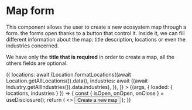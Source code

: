 

<Meta
  title="Mapping App/Dashboard/Map form"
  component={MapForm}
  decorators={[withChakra]}
/>

# Map form

This component allows the user to create a new ecosystem map through a form. the forms open thanks to a button
that control it. Inside it, we can fill different information about the map: title description, locations or even the
industries concerned.

We have only the **title that is required** in order to create a map, all the others fields are optional.

<Canvas>
  <Story
    name="Form"
    height="800px"
    inline={false}
    loaders={[
      async () => ({
        locations: await (Location.formatLocations((await Location.getAllLocations()).data)),
        industries: await ((await Industry.getAllIndustries()).data.industries),
      }),
    ]}
  >
    {(args, { loaded: { locations, industries } }) => {
      const { isOpen, onOpen, onClose } = useDisclosure();
      return (
        <>
          <Button onClick={onOpen}>Create a new map</Button>
          <MapForm {...args} locationsList={locations} industriesList={industries} isOpen={isOpen} onClose={onClose} />
        </>
      );
    }}
  </Story>
</Canvas>

<ArgsTable story="Form" />